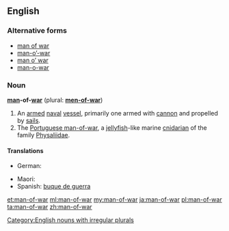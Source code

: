 ==English==

===Alternative forms===
*[[man of war]]
*[[man-o'-war|man-o’-war]]
*[[man o' war|man o’ war]]
*[[man-o-war]]

===Noun===
'''[[man]]-of-[[war]]''' (plural: '''[[men-of-war]]''')

# An [[armed]] [[naval]] [[vessel]], primarily one armed with [[cannon]] and propelled by [[sail]]s.
# The [[Portuguese man-of-war]], a [[jellyfish]]-like marine [[cnidarian]] of the family [[Physaliidae]].

====Translations====
{{trans-top|armed naval vessel}}
* German: {{t+|de|Kriegsschiff|n}}
{{trans-mid}}
* Maori: {{t-|mi|manuao}}
* Spanish: [[buque de guerra]] {{m}}
{{trans-bottom}}

{{trans-top|jellyfish}}
{{trans-mid}}
{{trans-bottom}}

[[Category:English nouns with irregular plurals]]

[[et:man-of-war]]
[[ml:man-of-war]]
[[my:man-of-war]]
[[ja:man-of-war]]
[[pl:man-of-war]]
[[ta:man-of-war]]
[[zh:man-of-war]]